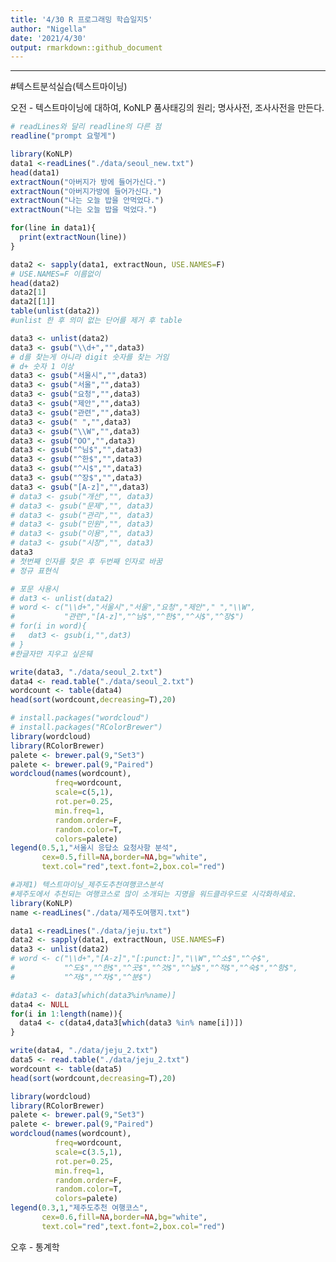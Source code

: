 ---
title: '4/30 R 프로그래밍 학습일지5'
author: "Nigella"
date: '2021/4/30'
output: rmarkdown::github_document
---

---

#텍스트분석실습(텍스트마이닝)

  오전 - 텍스트마이닝에 대하여, KoNLP
  품사태깅의 원리; 명사사전, 조사사전을 만든다.
  
```{r}
# readLines와 달리 readline의 다른 점
readline("prompt 요렇게")
```

```{r}
library(KoNLP)
data1 <-readLines("./data/seoul_new.txt")
head(data1)
extractNoun("아버지가 방에 들어가신다.")
extractNoun("아버지가방에 들어가신다.")
extractNoun("나는 오늘 밥을 안먹었다.")
extractNoun("나는 오늘 밥을 먹었다.")
```

```{r}
for(line in data1){
  print(extractNoun(line))
}
```

```{r}
data2 <- sapply(data1, extractNoun, USE.NAMES=F)
# USE.NAMES=F 이름없이
head(data2)
data2[1]
data2[[1]]
table(unlist(data2))
#unlist 한 후 의미 없는 단어를 제거 후 table
```

```{r}
data3 <- unlist(data2)
data3 <- gsub("\\d+","",data3) 
# d를 찾는게 아니라 digit 숫자를 찾는 거임
# d+ 숫자 1 이상
data3 <- gsub("서울시","",data3)
data3 <- gsub("서울","",data3)
data3 <- gsub("요청","",data3)
data3 <- gsub("제안","",data3)
data3 <- gsub("관련","",data3)
data3 <- gsub(" ","",data3)
data3 <- gsub("\\W","",data3)
data3 <- gsub("OO","",data3)
data3 <- gsub("^님$","",data3)
data3 <- gsub("^한$","",data3)
data3 <- gsub("^시$","",data3)
data3 <- gsub("^장$","",data3)
data3 <- gsub("[A-z]","",data3)
# data3 <- gsub("개선","", data3)
# data3 <- gsub("문제","", data3)
# data3 <- gsub("관리","", data3)
# data3 <- gsub("민원","", data3)
# data3 <- gsub("이용","", data3)
# data3 <- gsub("시장","", data3)
data3
# 첫번째 인자를 찾은 후 두번째 인자로 바꿈
# 정규 표현식
```

```{r}
# 포문 사용시
# dat3 <- unlist(data2)
# word <- c("\\d+","서울시","서울","요청","제안"," ","\\W",
#           "관련","[A-z]","^님$","^한$","^시$","^장$")
# for(i in word){
#   dat3 <- gsub(i,"",dat3)
# }
#한글자만 지우고 싶은뒈
```

```{r}
write(data3, "./data/seoul_2.txt")
data4 <- read.table("./data/seoul_2.txt")
wordcount <- table(data4)
head(sort(wordcount,decreasing=T),20)

# install.packages("wordcloud")
# install.packages("RColorBrewer")
library(wordcloud)
library(RColorBrewer) 
palete <- brewer.pal(9,"Set3")
palete <- brewer.pal(9,"Paired") 
wordcloud(names(wordcount),
          freq=wordcount,
          scale=c(5,1),
          rot.per=0.25,
          min.freq=1,
          random.order=F,
          random.color=T,
          colors=palete)
legend(0.5,1,"서울시 응답소 요청사항 분석",
       cex=0.5,fill=NA,border=NA,bg="white",
       text.col="red",text.font=2,box.col="red")
```

```{r}
#과제1) 텍스트마이닝_제주도추천여행코스분석
#제주도에서 추천되는 여행코스로 많이 소개되는 지명을 워드클라우드로 시각화하세요.
library(KoNLP)
name <-readLines("./data/제주도여행지.txt")

data1 <-readLines("./data/jeju.txt")
data2 <- sapply(data1, extractNoun, USE.NAMES=F)
data3 <- unlist(data2)
# word <- c("\\d+","[A-z]","[:punct:]","\\W","^소$","^수$",
#           "^도$","^한$","^곳$","^것$","^날$","^적$","^숙$","^항$",
#           "^저$","^차$","^분$")

#data3 <- data3[which(data3%in%name)]
data4 <- NULL
for(i in 1:length(name)){
  data4 <- c(data4,data3[which(data3 %in% name[i])])
}

write(data4, "./data/jeju_2.txt")
data5 <- read.table("./data/jeju_2.txt")
wordcount <- table(data5)
head(sort(wordcount,decreasing=T),20)

library(wordcloud)
library(RColorBrewer) 
palete <- brewer.pal(9,"Set3")
palete <- brewer.pal(9,"Paired") 
wordcloud(names(wordcount),
          freq=wordcount,
          scale=c(3.5,1),
          rot.per=0.25,
          min.freq=1,
          random.order=F,
          random.color=T,
          colors=palete)
legend(0.3,1,"제주도추천 여행코스",
       cex=0.6,fill=NA,border=NA,bg="white",
       text.col="red",text.font=2,box.col="red")
```

  오후 - 통계학
  
  

